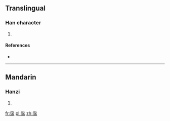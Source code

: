 ==Translingual==

===Han character===
{{Han char|rn=85|rad=水|as=14|sn=18|four=12127|canj=EETB}}

# {{defn|Han|sort=水14}}

====References====
* {{Han ref|kx=0657.361|dkj=18628|hdz=31765.100|uh=6FF7|ud=28663|bh=EFF7|bd=61431}}

----

==Mandarin==

===Hanzi===
{{cmn-hanzi|pin=[[fèi]] ([[fei4]])|wg=fei<sup>4</sup>}}

# {{defn|lang=cmn|sort=水14}}

[[fr:濷]]
[[pl:濷]]
[[zh:濷]]
